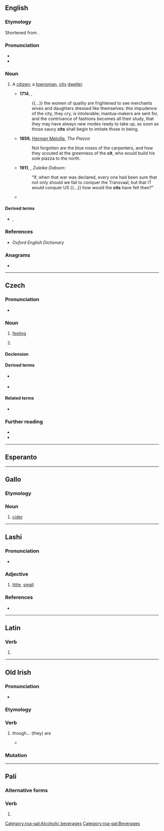 {{also|cit.|ciť|č̓it}}
==English==

===Etymology===
Shortened from {{m|en|citizen}}.

===Pronunciation===
* {{IPA|en|/sɪt/}}
* {{rhymes|en|ɪt}}

===Noun===
{{en-noun}}

# {{lb|en|derogatory|now|rare}} A [[citizen]]; a [[townsman]], [[city]] [[dweller]].
#* '''1714''', {{w|Bernard Mandeville}}, ''{{w|The Fable of the Bees}}''
#*: {{...}} the women of quality are frightened to see merchants wives and daughters dressed like themselves: this impudence of the city, they cry, is intolerable; mantua-makers are sent for, and the contrivance of fashions becomes all their study, that they may have always new modes ready to take up, as soon as those saucy '''cits''' shall begin to imitate those in being.
#* '''1856''', [[w:Herman Melville|Herman Melville]], ''The Piazza''
#*: Not forgotten are the blue noses of the carpenters, and how they scouted at the greenness of the '''cit''', who would build his sole piazza to the north.
#* '''1911''', {{w|Max Beerbohm}}, ''Zuleika Dobson'':
#*: “If, when that war was declared, every one had been sure that not only should we fail to conquer the Transvaal, but that IT would conquer US {{...}} how would the '''cits''' have felt then?”
#* {{quote-book|1=en|year=1930|author=Norman Lindsay|authorlink=Norman Lindsay|title=Redheap|publisher=Ure Smith|location=Sydney|year_published=1965|page=154|passage=As a new-comer in the township, as a '''cit''', and a devotee to beer, Cummings was an excuse to keep an eye on Millie[.]}}

====Derived terms====
* {{l|en|citess}}, {{l|en|cittess}}

===References===
* ''Oxford English Dictionary''

===Anagrams===
* {{anagrams|en|a=cit|CTI|ICT|TCI|TIC|tic}}

----

==Czech==
{{wp|lang=cs}}

===Pronunciation===
* {{cs-IPA}}

===Noun===
{{cs-noun|g=m}}

# [[feeling]]
# {{l|en|emotion}}
#: {{syn|cs|emoce}}

====Declension====
{{cs-decl-noun
|cit|citu|citu|cit|cite|citu|citem
|city|citů|citům|city|city|citech|city
}}

====Derived terms====
* {{l|cs|bezcitný}} {{g|m}}
* {{l|cs|citový}}

====Related terms====
* {{l|cs|cítit}}

===Further reading===
* {{R:PSJC}}
* {{R:SSJC}}

{{c|cs|Emotions}}

----

==Esperanto==
{{no entry|eo|because=unattested}}

----

==Gallo==

===Etymology===
{{rfe|roa-gal}}

===Noun===
{{roa-gal-noun|m}}

# [[cider]]

[[Category:roa-gal:Alcoholic beverages]]
[[Category:roa-gal:Beverages]]

----

==Lashi==

===Pronunciation===
* {{IPA|lsi|/t͡ʃit/|/t͡ɕit/}}

===Adjective===
{{head|lsi|adjective}}

# [[little]], [[small]]

===References===
* {{R:lsi:Luk:2017}}

----

==Latin==

===Verb===
{{la-verb-form|cit}}

# {{inflection of|la|ciō||3|s|pres|act|ind}}

----

==Old Irish==

===Pronunciation===
* {{IPA|sga|/kʲid/}}

===Etymology===
{{univerbation|sga|cía|bat|t1=though|t2=be|pos2=3rd person plural present subjunctive}}

===Verb===
{{head|sga|verb form}}

# though… (they) are {{q|subjunctive}}
#* {{RQ:sga-gloss|Sg|207|b|11}}
#*: {{quote|sga|'''Cit''' comṡuidigthi la Grécu ní écen dúnni beta comṡuidigthi linn.|Although they are compounds in Greek (lit. {{m-g|with the Greeks}}), it is not necessary for us that they be compounds in our language (lit. {{m-g|with us}}).}}

===Mutation===
{{sga-mutation|c|it}}

----

==Pali==

===Alternative forms===
{{pi-alt}}

===Verb===
{{head|pi|verb form}}

# {{inflection of|pi|cintayati||root}}